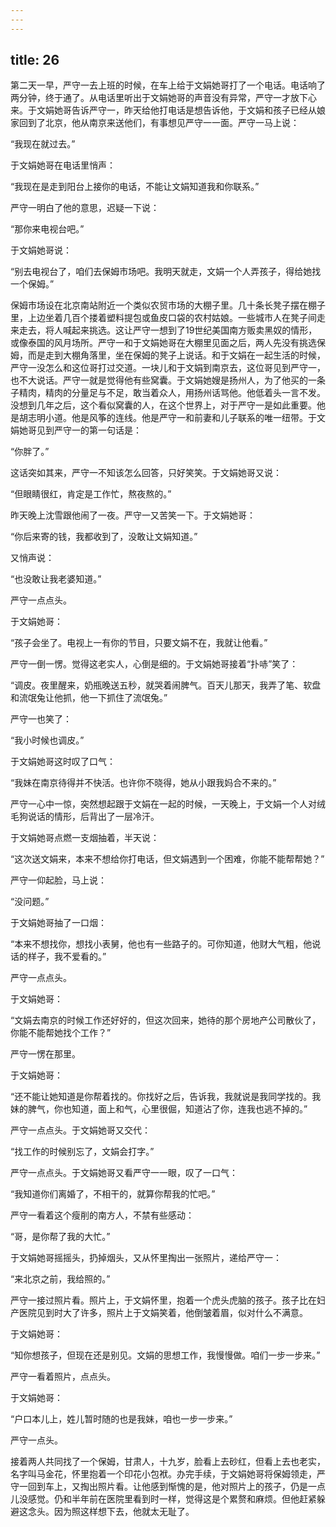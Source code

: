 ```yaml
---
---
---
```

title: 26
---




第二天一早，严守一去上班的时候，在车上给于文娟她哥打了一个电话。电话响了两分钟，终于通了。从电话里听出于文娟她哥的声音没有异常，严守一才放下心来。于文娟她哥告诉严守一，昨天给他打电话是想告诉他，于文娟和孩子已经从娘家回到了北京，他从南京来送他们，有事想见严守一一面。严守一马上说：

“我现在就过去。”

于文娟她哥在电话里悄声：

“我现在是走到阳台上接你的电话，不能让文娟知道我和你联系。”

严守一明白了他的意思，迟疑一下说：

“那你来电视台吧。”

于文娟她哥说：

“别去电视台了，咱们去保姆市场吧。我明天就走，文娟一个人弄孩子，得给她找一个保姆。”

保姆市场设在北京南站附近一个类似农贸市场的大棚子里。几十条长凳子摆在棚子里，上边坐着几百个搂着塑料提包或鱼皮口袋的农村姑娘。一些城市人在凳子间走来走去，将人喊起来挑选。这让严守一想到了19世纪美国南方贩卖黑奴的情形，或像泰国的风月场所。严守一和于文娟她哥在大棚里见面之后，两人先没有挑选保姆，而是走到大棚角落里，坐在保姆的凳子上说话。和于文娟在一起生活的时候，严守一没怎么和这位哥打过交道。一块儿和于文娟到南京去，这位哥见到严守一，也不大说话。严守一就是觉得他有些窝囊。于文娟她嫂是扬州人，为了他买的一条子精肉，精肉的分量足与不足，敢当着众人，用扬州话骂他。他低着头一言不发。没想到几年之后，这个看似窝囊的人，在这个世界上，对于严守一是如此重要。他是胡志明小道。他是风筝的连线。他是严守一和前妻和儿子联系的唯一纽带。于文娟她哥见到严守一的第一句话是：

“你胖了。”

这话突如其来，严守一不知该怎么回答，只好笑笑。于文娟她哥又说：

“但眼睛很红，肯定是工作忙，熬夜熬的。”

昨天晚上沈雪跟他闹了一夜。严守一又苦笑一下。于文娟她哥：

“你后来寄的钱，我都收到了，没敢让文娟知道。”

又悄声说：

“也没敢让我老婆知道。”

严守一点点头。

于文娟她哥：

“孩子会坐了。电视上一有你的节目，只要文娟不在，我就让他看。”

严守一倒一愣。觉得这老实人，心倒是细的。于文娟她哥接着“扑哧”笑了：

“调皮。夜里醒来，奶瓶晚送五秒，就哭着闹脾气。百天儿那天，我弄了笔、软盘和流氓兔让他抓，他一下抓住了流氓兔。”

严守一也笑了：

“我小时候也调皮。”

于文娟她哥这时叹了口气：

“我妹在南京待得并不快活。也许你不晓得，她从小跟我妈合不来的。”

严守一心中一惊，突然想起跟于文娟在一起的时候，一天晚上，于文娟一个人对绒毛狗说话的情形，后背出了一层冷汗。

于文娟她哥点燃一支烟抽着，半天说：

“这次送文娟来，本来不想给你打电话，但文娟遇到一个困难，你能不能帮帮她？”

严守一仰起脸，马上说：

“没问题。”

于文娟她哥抽了一口烟：

“本来不想找你，想找小表舅，他也有一些路子的。可你知道，他财大气粗，他说话的样子，我不爱看的。”

严守一点点头。

于文娟她哥：

“文娟去南京的时候工作还好好的，但这次回来，她待的那个房地产公司散伙了，你能不能帮她找个工作？”

严守一愣在那里。

于文娟她哥：

“还不能让她知道是你帮着找的。你找好之后，告诉我，我就说是我同学找的。我妹的脾气，你也知道，面上和气，心里很倔，知道沾了你，连我也逃不掉的。”

严守一点点头。于文娟她哥又交代：

“找工作的时候别忘了，文娟会打字。”

严守一点点头。于文娟她哥又看严守一一眼，叹了一口气：

“我知道你们离婚了，不相干的，就算你帮我的忙吧。”

严守一看着这个瘦削的南方人，不禁有些感动：

“哥，是你帮了我的大忙。”

于文娟她哥摇摇头，扔掉烟头，又从怀里掏出一张照片，递给严守一：

“来北京之前，我给照的。”

严守一接过照片看。照片上，于文娟怀里，抱着一个虎头虎脑的孩子。孩子比在妇产医院见到时大了许多，照片上于文娟笑着，他倒皱着眉，似对什么不满意。

于文娟她哥：

“知你想孩子，但现在还是别见。文娟的思想工作，我慢慢做。咱们一步一步来。”

严守一看着照片，点点头。

于文娟她哥：

“户口本儿上，姓儿暂时随的也是我妹，咱也一步一步来。”

严守一点头。

接着两人共同找了一个保姆，甘肃人，十九岁，脸看上去砂红，但看上去也老实，名字叫马金花，怀里抱着一个印花小包袱。办完手续，于文娟她哥将保姆领走，严守一回到车上，又掏出照片看。让他感到惭愧的是，他对照片上的孩子，仍是一点儿没感觉。仍和半年前在医院里看到时一样，觉得这是个累赘和麻烦。但他赶紧躲避这念头。因为照这样想下去，他就太无耻了。
